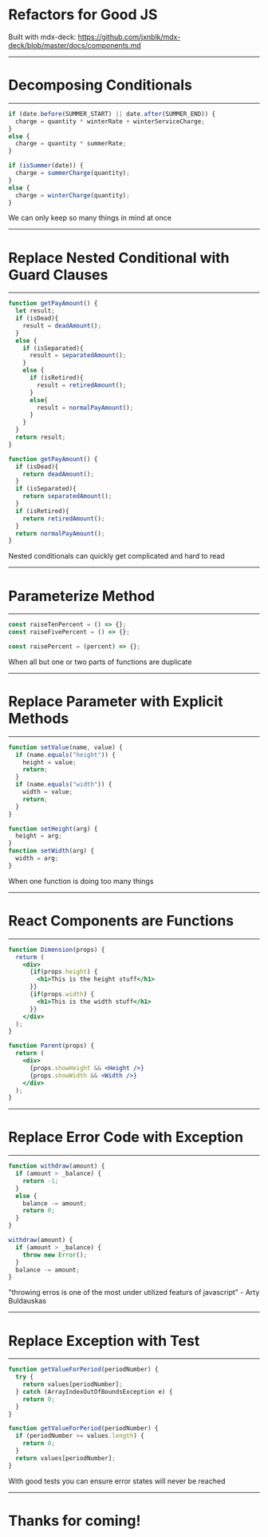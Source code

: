 

# Refactors for Good JS

Built with mdx-deck:  https://github.com/jxnblk/mdx-deck/blob/master/docs/components.md

---

# Decomposing Conditionals

---


```jsx
if (date.before(SUMMER_START) || date.after(SUMMER_END)) {
  charge = quantity * winterRate + winterServiceCharge;
}
else {
  charge = quantity * summerRate;
}
```

<Appear>
  <div>

```jsx
if (isSummer(date)) {
  charge = summerCharge(quantity);
}
else {
  charge = winterCharge(quantity);
}
```

  </div>
</Appear>

<Notes>We can only keep so many things in mind at once</Notes>

---

# Replace Nested Conditional with Guard Clauses

---



```jsx
function getPayAmount() {
  let result;
  if (isDead){
    result = deadAmount();
  }
  else {
    if (isSeparated){
      result = separatedAmount();
    }
    else {
      if (isRetired){
        result = retiredAmount();
      }
      else{
        result = normalPayAmount();
      }
    }
  }
  return result;
}
```


<Appear>
  <div>

```jsx
function getPayAmount() {
  if (isDead){
    return deadAmount();
  }
  if (isSeparated){
    return separatedAmount();
  }
  if (isRetired){
    return retiredAmount();
  }
  return normalPayAmount();
}
```


  </div>
</Appear>

<Notes>Nested conditionals can quickly get complicated and hard to read</Notes>

---

# Parameterize Method

---


```jsx
const raiseTenPercent = () => {};
const raiseFivePercent = () => {};
```

<Appear>
  <div>

```jsx
const raisePercent = (percent) => {};
```

  </div>
</Appear>

<Notes>When all but one or two parts of functions are duplicate</Notes>

---

# Replace Parameter with Explicit Methods

---


```jsx
function setValue(name, value) {
  if (name.equals("height")) {
    height = value;
    return;
  }
  if (name.equals("width")) {
    width = value;
    return;
  }
}
```

<Appear>
  <div>

```jsx
function setHeight(arg) {
  height = arg;
}
function setWidth(arg) {
  width = arg;
}
```

  </div>
</Appear>

<Notes>When one function is doing too many things</Notes>

---

# React Components are Functions

---


```jsx
function Dimension(props) {
  returm (
    <div>
      {if(props.height) {
        <h1>This is the height stuff</h1>
      }}
      {if(props.width) {
        <h1>This is the width stuff</h1>
      }}
    </div>
  );
}
```

<Appear>
  <div>

```jsx
function Parent(props) {
  return (
    <div>
      {props.showHeight && <Height />}
      {props.showWidth && <Width />}
    </div>
  );
}
```

  </div>
</Appear>

---

# Replace Error Code with Exception

---


```jsx
function withdraw(amount) {
  if (amount > _balance) {
    return -1;
  }
  else {
    balance -= amount;
    return 0;
  }
}
```

<Appear>
  <div>

```jsx
withdraw(amount) {
  if (amount > _balance) {
    throw new Error();
  }
  balance -= amount;
}
```

  </div>
</Appear>

<Notes>"throwing erros is one of the most under utilized featurs of javascript" - Arty Buldauskas</Notes>

---

# Replace Exception with Test

---


```jsx
function getValueForPeriod(periodNumber) {
  try {
    return values[periodNumber];
  } catch (ArrayIndexOutOfBoundsException e) {
    return 0;
  }
}
```

<Appear>
  <div>

```jsx
function getValueForPeriod(periodNumber) {
  if (periodNumber >= values.length) {
    return 0;
  }
  return values[periodNumber];
}
```

  </div>
</Appear>

<Notes>With good tests you can ensure error states will never be reached</Notes>

---


# Thanks for coming!

